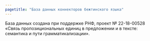 ```yaml
---
pagetitle: "База данных коннекторов бежтинского языка"
---
```


База данных создана при поддержке РНФ, проект № 22-18-00528 «Связь пропозициональных единиц в предложении и в тексте: семантика и пути грамматикализации».
